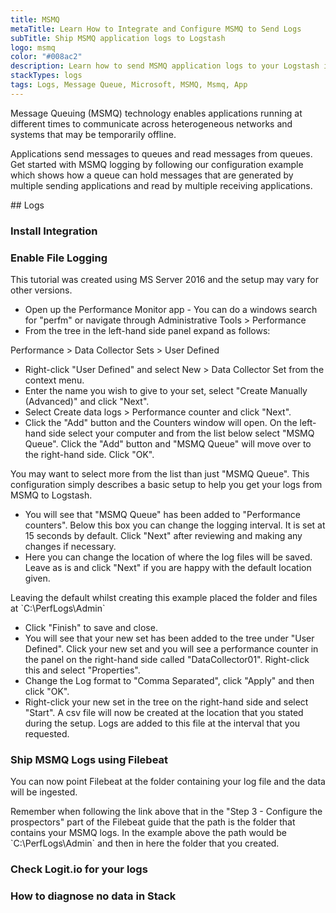 ```yaml
---
title: MSMQ
metaTitle: Learn How to Integrate and Configure MSMQ to Send Logs
subTitle: Ship MSMQ application logs to Logstash
logo: msmq
color: "#008ac2"
description: Learn how to send MSMQ application logs to your Logstash instance - Ship over 100 log data types fast with Logit.io & simplify your log analysis.
stackTypes: logs
tags: Logs, Message Queue, Microsoft, MSMQ, Msmq, App
---
```


Message Queuing (MSMQ) technology enables applications running at different times 
to communicate across heterogeneous networks and systems that may be temporarily offline. 

Applications send messages to queues and read messages from queues. Get started with MSMQ 
logging by following our configuration example which shows how a queue can hold messages 
that are generated by multiple sending applications and read by multiple receiving applications.

<Steps>
  ## Logs

  ### Install Integration

  <InstallIntegration/>
  
  ### Enable File Logging

  <Callout type="warning">
    This tutorial was created using MS Server 2016 and the setup may vary for other versions.
  </Callout>

  - Open up the Performance Monitor app - You can do a windows search for "perfm" or navigate through Administrative Tools > Performance
  - From the tree in the left-hand side panel expand as follows:

  Performance > Data Collector Sets > User Defined

  - Right-click "User Defined" and select New > Data Collector Set from the context menu.
  - Enter the name you wish to give to your set, select "Create Manually (Advanced)" and click "Next".
  - Select Create data logs > Performance counter and click "Next".
  - Click the "Add" button and the Counters window will open. On the left-hand side select your computer and from the list below select "MSMQ Queue". Click 
  the "Add" button and "MSMQ Queue" will move over to the right-hand side. Click "OK".

  <Callout type="info">
    You may want to select more from the list than just "MSMQ Queue". This 
    configuration simply describes a basic setup to help you get your logs from MSMQ to Logstash.
  </Callout>

  - You will see that "MSMQ Queue" has been added to "Performance counters". Below this box you can change the logging interval. It is set at 15 seconds by default. 
  Click "Next" after reviewing and making any changes if necessary.
  - Here you can change the location of where the log files will be saved. Leave as is and click "Next" if you are happy with the default location given.

  <Callout type="info">
    Leaving the default whilst creating this example placed the folder and files at `C:\PerfLogs\Admin`
  </Callout>

  - Click "Finish" to save and close.
  - You will see that your new set has been added to the tree under "User Defined". Click your new set and you will see a performance counter in the panel on the 
  right-hand side called "DataCollector01". Right-click this and select "Properties".
  - Change the Log format to "Comma Separated", click "Apply" and then click "OK".
  - Right-click your new set in the tree on the right-hand side and select "Start". A csv file will now be created at the location that you stated during the setup. 
  Logs are added to this file at the interval that you requested.
  
  ### Ship MSMQ Logs using Filebeat

  You can now point Filebeat at the folder containing your log file and the data will be ingested.

  <Callout type="info">
    Remember when following the link above that in the "Step 3 - Configure the prospectors" part of the Filebeat guide that the path is the folder that contains your 
    MSMQ logs. In the example above the path would be `C:\PerfLogs\Admin` and then in here the folder that you created.
  </Callout>

  ### Check Logit.io for your logs
  <LaunchStack utmMedium="logs" utmCampaign="msmqapp" source="msmq_app" />

  ### How to diagnose no data in Stack

  <DiagnoseNoData />

</Steps>